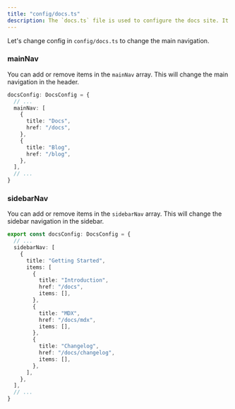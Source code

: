 ```yaml
---
title: "config/docs.ts"
description: The `docs.ts` file is used to configure the docs site. It is used to define the sidebar navigation, main navigation, and other settings.
---
```


Let's change config in `config/docs.ts` to change the main navigation.

### mainNav

You can add or remove items in the `mainNav` array. This will change the main navigation in the header.

```ts
docsConfig: DocsConfig = {
  // ...
  mainNav: [
    {
      title: "Docs",
      href: "/docs",
    },
    {
      title: "Blog",
      href: "/blog",
    },
  ],
  // ...
}
```

### sidebarNav

You can add or remove items in the `sidebarNav` array. This will change the sidebar navigation in the sidebar.

```ts
export const docsConfig: DocsConfig = {
  // ...
  sidebarNav: [
    {
      title: "Getting Started",
      items: [
        {
          title: "Introduction",
          href: "/docs",
          items: [],
        },
        {
          title: "MDX",
          href: "/docs/mdx",
          items: [],
        },
        {
          title: "Changelog",
          href: "/docs/changelog",
          items: [],
        },
      ],
    },
  ],
  // ...
}
```
